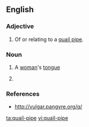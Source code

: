 ==English==

===Adjective===
{{head|en|adjective}}

# Of or relating to a [[quail pipe]].

===Noun===
{{en-noun}}

# {{context|slang|obsolete|lang=en}} A [[woman]]'s [[tongue]]
# {{alternative spelling of|quail pipe|lang=en}}

===References===
* http://vulgar.pangyre.org/q/

[[ta:quail-pipe]]
[[vi:quail-pipe]]